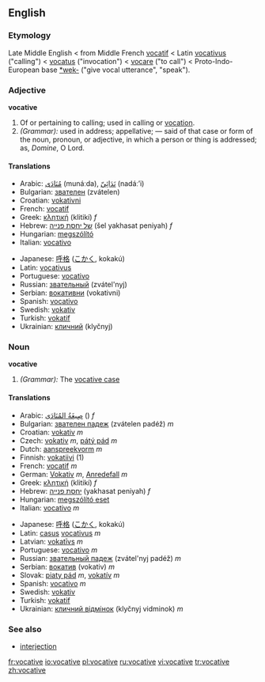 ==English==

===Etymology===
Late Middle English < from Middle French [[vocatif]] < Latin [[vocativus]] ("calling") < [[vocatus]] ("invocation") < [[vocare]] ("to call") < Proto-Indo-European base [[*wek-]] ("give vocal utterance", "speak").

===Adjective===
'''vocative'''

#Of or pertaining to calling; used in calling or [[vocation]].
#''(Grammar):'' used in address; appellative; — said of that case or form of the noun, pronoun, or adjective, in which a person or thing is addressed; as, ''Domine'', O Lord.

====Translations====
{{top}}
*Arabic: [[منادى|مُنَادَى]] (munáːda), [[ندائي|نَدَائِيّ]] (nadáː’i)
*Bulgarian: [[звателен]] (zvátelen)
*Croatian: [[vokativni]]
*French: [[vocatif]]
*Greek: [[κλητική]] (klitikí) ''f''
*Hebrew: [[של יחסת פנייה]] (šel yakhasat peniyah) ''f''
*Hungarian: [[megszólító]]
*Italian: [[vocativo]]
{{mid}}
*Japanese: [[呼格]] ([[こかく]], kokakú)
*Latin: [[vocativus]]
*Portuguese: [[vocativo]]
*Russian: [[звательный]] (zvátel'nyj)
*Serbian: [[вокативни]] (vokativni)
*Spanish: [[vocativo]]
*Swedish: [[vokativ]]
*Turkish: [[vokatif]]
*Ukrainian: [[кличний]] (klyčnyj)
{{bottom}}

===Noun===
'''vocative'''

#''(Grammar):'' The [[vocative case]]

====Translations====
{{top}}
*Arabic: [[صيغة المنادى|صِيغَةُ المُنَادَى]] ({{IPA|ʂíːɣatu l-munáːda}}) ''f''
*Bulgarian: [[звателен падеж]] (zvátelen padéž) ''m''
*Croatian: [[vokativ]] ''m''
*Czech: [[vokativ]] ''m'', [[pátý pád]] ''m''
*Dutch: [[aanspreekvorm]] ''m''
*Finnish: [[vokatiivi]] (1)
*French: [[vocatif]] ''m''
*German: [[Vokativ]] ''m'', [[Anredefall]] ''m''
*Greek: [[κλητική]] (klitikí) ''f''
*Hebrew: [[יחסת פנייה]] (yakhasat peniyah) ''f''
*Hungarian: [[megszólító eset]]
*Italian: [[vocativo]] ''m''
{{mid}}
*Japanese: [[呼格]] ([[こかく]], kokakú)
*Latin: [[casus]] [[vocativus]] ''m''
*Latvian: [[vokatīvs]] ''m''
*Portuguese: [[vocativo]] ''m''
*Russian: [[звательный пaдeж]] (zvátel'nyj padéž) ''m''
*Serbian: [[вокатив]] (vokativ) ''m''
*Slovak: [[piaty pád]] ''m'', [[vokatív]] ''m''
*Spanish: [[vocativo]] ''m''
*Swedish: [[vokativ]]
*Turkish: [[vokatif]]
*Ukrainian: [[кличний відмінок]] (klyčnyj vidminok) ''m''
{{bottom}}

===See also===
*[[interjection]]

[[fr:vocative]]
[[io:vocative]]
[[pl:vocative]]
[[ru:vocative]]
[[vi:vocative]]
[[tr:vocative]]
[[zh:vocative]]